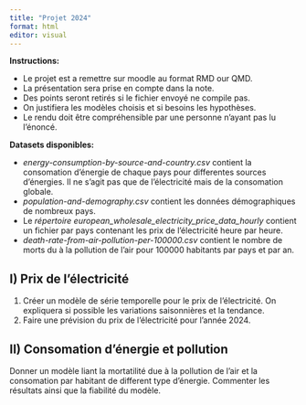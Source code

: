 ```yaml
---
title: "Projet 2024"
format: html
editor: visual
---
```


**Instructions:**

-   Le projet est a remettre sur moodle au format RMD our QMD.
-   La présentation sera prise en compte dans la note.
-   Des points seront retirés si le fichier envoyé ne compile pas.
-   On justifiera les modèles choisis et si besoins les hypothèses.
-   Le rendu doit être compréhensible par une personne n'ayant pas lu l'énoncé.

**Datasets disponibles:**

-   *energy-consumption-by-source-and-country.csv* contient la consomation d'énergie de chaque pays pour differentes sources d'énergies. Il ne s'agit pas que de l'électricité mais de la consomation globale.
-   *population-and-demography.csv* contient les données démographiques de nombreux pays.
-   Le *répertoire european_wholesale_electricity_price_data_hourly* contient un fichier par pays contenant les prix de l'électricité heure par heure.
-   *death-rate-from-air-pollution-per-100000.csv* contient le nombre de morts du à la pollution de l'air pour 100000 habitants par pays et par an.

## I) Prix de l'électricité

1.  Créer un modèle de série temporelle pour le prix de l'électricité. On expliquera si possible les variations saisonnières et la tendance.
2.  Faire une prévision du prix de l'électricité pour l'année 2024.

## II) Consomation d'énergie et pollution

Donner un modèle liant la mortatilité due à la pollution de l'air et la consomation par habitant de different type d'énergie. Commenter les résultats ainsi que la fiabilité du modèle.
